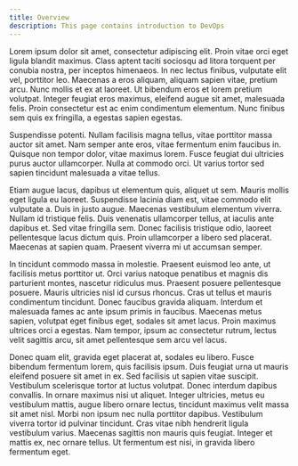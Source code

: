 ```yaml
---
title: Overview
description: This page contains introduction to DevOps
---
```


Lorem ipsum dolor sit amet, consectetur adipiscing elit. Proin vitae orci eget ligula blandit maximus. Class aptent taciti sociosqu ad litora torquent per conubia nostra, per inceptos himenaeos. In nec lectus finibus, vulputate elit vel, porttitor leo. Maecenas a eros aliquam, aliquam sapien vitae, pretium arcu. Nunc mollis et ex at laoreet. Ut bibendum eros et lorem pretium volutpat. Integer feugiat eros maximus, eleifend augue sit amet, malesuada felis. Proin consectetur est ac enim condimentum elementum. Nunc finibus sem quis ex fringilla, a egestas sapien egestas.

Suspendisse potenti. Nullam facilisis magna tellus, vitae porttitor massa auctor sit amet. Nam semper ante eros, vitae fermentum enim faucibus in. Quisque non tempor dolor, vitae maximus lorem. Fusce feugiat dui ultricies purus auctor ullamcorper. Nulla at commodo orci. Ut varius tortor sed sapien tincidunt malesuada a vitae tellus.

Etiam augue lacus, dapibus ut elementum quis, aliquet ut sem. Mauris mollis eget ligula eu laoreet. Suspendisse lacinia diam est, vitae commodo elit vulputate a. Duis in justo augue. Maecenas vestibulum elementum viverra. Nullam id tristique felis. Duis venenatis ullamcorper tellus, at iaculis ante dapibus et. Sed vitae fringilla sem. Donec facilisis tristique odio, laoreet pellentesque lacus dictum quis. Proin ullamcorper a libero sed placerat. Maecenas at sapien quam. Praesent viverra mi ut accumsan semper.

In tincidunt commodo massa in molestie. Praesent euismod leo ante, ut facilisis metus porttitor ut. Orci varius natoque penatibus et magnis dis parturient montes, nascetur ridiculus mus. Praesent posuere pellentesque posuere. Mauris ultricies nisl id cursus rhoncus. Cras ut tellus et mauris condimentum tincidunt. Donec faucibus gravida aliquam. Interdum et malesuada fames ac ante ipsum primis in faucibus. Maecenas metus sapien, volutpat eget finibus eget, sodales sit amet lacus. Proin maximus ultrices orci a egestas. Nam tempor, ipsum ac consectetur rutrum, lectus velit sagittis arcu, sit amet pellentesque sem arcu vel lacus.

Donec quam elit, gravida eget placerat at, sodales eu libero. Fusce bibendum fermentum lorem, quis facilisis ipsum. Duis feugiat urna ut mauris eleifend posuere sit amet in ex. Sed facilisis ut sapien vitae suscipit. Vestibulum scelerisque tortor at luctus volutpat. Donec interdum dapibus convallis. In ornare maximus nisi ut aliquet. Integer ultricies, metus eu vestibulum mattis, augue libero ornare lectus, tincidunt maximus velit massa sit amet nisl. Morbi non ipsum nec nulla porttitor dapibus. Vestibulum viverra tortor id pulvinar tincidunt. Cras vitae nibh hendrerit ligula vestibulum varius. Maecenas sagittis non mauris quis feugiat. Integer et mattis ex, nec ornare tellus. Ut fermentum est nisi, in gravida libero fermentum eget.
